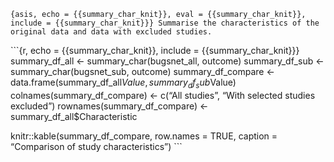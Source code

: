 ```{asis, echo = {{summary_char_knit}}, eval = {{summary_char_knit}}, include = {{summary_char_knit}}}
Summarise the characteristics of the original data and data with excluded studies.
```

```{r, echo = {{summary_char_knit}}, include = {{summary_char_knit}}}
summary_df_all <- summary_char(bugsnet_all, outcome)
summary_df_sub <- summary_char(bugsnet_sub, outcome)
summary_df_compare <- data.frame(summary_df_all$Value, summary_df_sub$Value)
colnames(summary_df_compare) <- c("All studies", "With selected studies excluded")
rownames(summary_df_compare) <- summary_df_all$Characteristic

knitr::kable(summary_df_compare, row.names = TRUE, caption = "Comparison of study characteristics")
```

